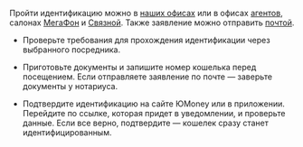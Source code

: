 Пройти идентификацию можно в [наших офисах](https://clck.ru/Sxwdp) или в офисах [агентов](https://clck.ru/SxwkD), салонах [МегаФон](https://clck.ru/Sxwg7) и [Связной](https://clck.ru/SxwhG). Также заявление можно отправить [почтой](https://clck.ru/SxwnD).

- Проверьте требования для прохождения идентификации через выбранного посредника.

- Приготовьте документы и запишите номер кошелька перед посещением. Если отправляете заявление по&nbsp;почте&nbsp;— заверьте документы у нотариуса.

- Подтвердите идентификацию на&nbsp;сайте ЮMoney или в&nbsp;приложении. Перейдите по&nbsp;ссылке, которая придет в&nbsp;уведомлении, и проверьте данные. Если все верно, подтвердите&nbsp;— кошелек сразу станет идентифицированным.
